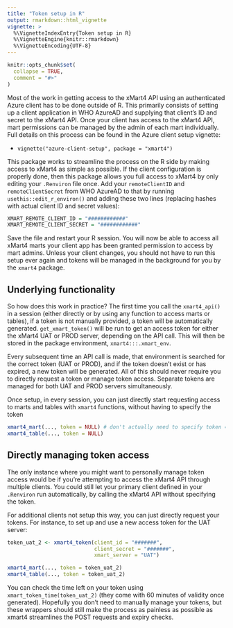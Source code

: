 ```yaml
---
title: "Token setup in R"
output: rmarkdown::html_vignette
vignette: >
  %\VignetteIndexEntry{Token setup in R}
  %\VignetteEngine{knitr::rmarkdown}
  %\VignetteEncoding{UTF-8}
---
```


```r
knitr::opts_chunk$set(
  collapse = TRUE,
  comment = "#>"
)
```

Most of the work in getting access to the xMart4 API using an authenticated Azure
client has to be done outside of R. This primarily consists of setting up a 
client application in WHO AzureAD and supplying that client's ID and secret to the xMart4 API. 
Once your client has access to the xMart4 API, mart permissions can be managed by the admin of
each mart individually. Full details on this process can be found in the Azure
client setup vignette:

* `vignette("azure-client-setup", package = "xmart4")`

This package works to streamline the process on the R side by making access to
xMart4 as simple as possible. If the client configuration is properly done, then
this package allows you full access to xMart4 by only editing your `.Renviron`
file once. Add your `remoteClientID` and `remoteClientSecret` from WHO AzureAD to
that by running `usethis::edit_r_environ()` and adding these two lines (replacing
hashes with actual client ID and secret values):

```r
XMART_REMOTE_CLIENT_ID = "############"
XMART_REMOTE_CLIENT_SECRET = "############"
```
Save the file and restart your R session. You will now be able to access all 
xMart4 marts your client app has been granted permission to access by mart admins.
Unless your client changes, you should not have to run this setup ever again and
tokens will be managed in the background for you by the `xmart4` package.

## Underlying functionality

So how does this work in practice? The first time you call the `xmart4_api()` in
a session (either directly or by using any function to access marts or tables),
if a token is not manually provided, a token will be automatically generated. `get_xmart_token()`
will be run to get an access token for either the xMart4 UAT or PROD server, depending
on the API call. This will then be stored in the package environment, `xmart4:::.xmart_env`.

Every subsequent time an API call is made, that environment is searched for the
correct token (UAT or PROD), and if the token doesn't exist or has expired, a new
token will be generated. All of this should never require you to directly
request a token or manage token access. Separate tokens are managed for both
UAT and PROD servers simultaneously.

Once setup, in every session, you can just directly start requesting access to marts and
tables with `xmart4` functions, without having to specify the token

```r
xmart4_mart(..., token = NULL) # don't actually need to specify token = NULL, it's the default
xmart4_table(..., token = NULL)
```

## Directly managing token access

The only instance where you might want to personally manage token access would be
if you're attempting to access the xMart4 API through multiple clients. You could
still let your primary client defined in your `.Renviron` run automatically, by
calling the xMart4 API without specifying the token.

For additional clients not setup this way, you can just directly request your tokens.
For instance, to set up and use a new access token for the UAT server:
```r
token_uat_2 <- xmart4_token(client_id = "#######",
                            client_secret = "#######",
                            xmart_server = "UAT")

xmart4_mart(..., token = token_uat_2)
xmart4_table(..., token = token_uat_2)
```
You can check the time left on your token using `xmart_token_time(token_uat_2)`
(they come with 60 minutes of validity once generated).
Hopefully you don't need to manually manage your tokens, but these wrappers
should still make the process as painless as possible as xmart4 streamlines the
POST requests and expiry checks.
